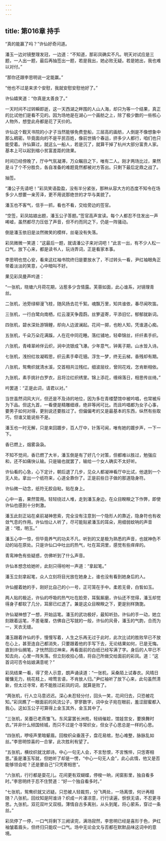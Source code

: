 ```yaml
---
---
---
```

title: 第016章 持手
---





“真的能赢了吗？”许仙好奇问道。

潘玉一边对镜整理发冠，一边道：“不知道，那彩凤确实不凡。明天对试应是三题，一人出一题，最后再抽签出一题，若是我出，她必败无疑。若是她出，我也难以对付。”

“那你还跟李思明说一定能赢。”

“他也不过是来求个安慰，我就安慰安慰他好了。”

许仙嬉笑道：“你真是太善良了。”

一天时间不过转瞬即逝，这一天西湖之畔围的人山人海，却只为等一个结果，真正的比试他们是看不见的。因为场地是在湖心一个画舫之上，除了极少数的一些核心人物外，想登此舟都是花了天价的。

许仙这个觐天书院的小才子当然能够免费登船，三层高的画舫，人倒是不像想象中那么稠密。毕竟面向的不是平民百姓，像前世搞个春运，挤多少人都行，咱们也只能受着。许仙算过，就这么一船人，若是沉了，就算干掉了杭州大部分富贵人家。基本上可以起到缩小贫富差距的效果。

时间已经傍晚了，厅中气氛凝滞，万众瞩目之下，唯有二人。刚才两场比过，果然是斗了个不分胜负，各自准备的难题竟然都被对方答出。只剩下最后定鼎之战了。

抽签。

“潘公子先请吧！”彩凤笑语盈盈，没有半分紧张，那种从容大方的态度不知令在场多少人想要一亲芳泽，更不用说那绝世的才华与美貌了。

潘玉也不客气，信手一抓，看也不看，交给旁边的签官。

“空签，彩凤姑娘出题，潘玉公子答题。”签官高声宣读。每个人都忍不住发出一声唏嘘，虽然都尽力压低了声音，但不约而同之下，仍是一阵骚动。

倒是潘玉依旧是淡然微笑的模样，丝毫没有失落。

彩凤微微一笑道：“这最后一题，就请潘公子来对词吧！”此言一出，有不少人松一口气，放下心来，都是读书人，玩诗弄词，正是看家本事。

李思明也觉心安，看来这红袖书院终归是要放水了，不过转头一看，尹红袖眼角正带着淡淡的笑意，心中暗叫不好。

果见彩凤曼声吟道：

“一张机，晓塘六月荷花期，沾惹多少含情露。芙蓉如面，此心谁系，对镜理青丝。

二张机，池旁绿柳漫飞枝，随风扬去花千絮。魂飘万里，知共谁依，春尽闻吹笛。

三张机，一行白鹭向南栖，红云漫天争霞蔚。丝箩遥寄，平添旧忆，郁郁就新词。

四张机，碧水深处游锦鲤，却向人边波澜起。花间一掷，也盼人知，凭谁道心痴。

五张机，千朵万朵花满蹊，人在花中同花睡。落红铺地，轻牵锦丝，纤纤素手织。

六张机，青峰翠岭伴云织，涧中流银成飞瀑。少年意气，钟离子期，山水皆入诗。

七张机，浅扮红妆凝暇思，织云素手牵花钿。浮生一梦，终无云梯，香残却有期。

八张机，鸳鸯织就清水溪，交首相共泣残红。细波层纹，曾同花戏，怎肯断相依。

九张机，素手挑针白罗衣，且将泣红织绣里。锦上添花，缠绵落日，相思传丝绮。”

吟罢道：“正是此词，请君以对。”

当世虽然词风大兴，但还是不及诗的地位，因为多在青楼楚馆中被吟唱，也常被斥为下品。但这九首，一看便是精雕细琢，绝非等闲可比。而且吟唱都为女子心事，要男子如何对得，更别说还要胜过了。但偏偏考的又是最基本的东西，纵然有些取巧，但谁又能说些不是。

潘玉也一时无解，只是来回踱步，百人厅中，针落可闻，唯有她的踱步声，一下一下。

香已燃上，烟雾袅袅。

不知不觉间，香已燃了大半，潘玉倒是有了好几个对策，但都难以胜过，勉强应和，还不如痛快认输。只是输也就罢了，输给一个女人确实不太好听。

许仙看的心急，心下定计，朝后退了几步，见众人都凝神看厅中比试，他退到一个无人处。拿出一个纸符来，心道全靠你了。正是前些日子做的那道隐身符。

许仙微一动念，纸符无胶自粘，贴在身上。

心中一喜，果然管用。轻轻绕过人堆，走到潘玉身边，在众目睽睽之下作弊，即使许仙也感到十分刺激。

潘玉此刻正站在桌前凝神思索，完全没有注意到一个隐形人的靠近，隐身符也有收敛气息的作用。许仙怕让人听了，尽可能贴紧潘玉的耳朵，用细弱蚊呐的声音道：“喂，明玉。”

潘玉心中一惊，但毕竟养气的功夫不凡，听到的又是极为熟悉的声音，也就神色不动的站在原处。只是许仙口中吐出的热气，吐在耳洞里，感觉有些痒痒的。

青鸾神色有些疑惑，仿佛听到了什么声音。

许仙本想念给她听，此刻只得吩咐一声道：“拿起笔。”

潘玉立刻拿起笔，众人立刻将目光放在她身上，谁也没有看到她身后的人。

许仙握着她的手，刚好比自己的小一号，正可笼在手中。柔若无骨，白皙如玉。

两人贴的极近，许仙的呼吸的热气吐在脸旁，耳鬓厮磨，许仙还不觉得，潘玉却觉得身子都软了几分，耳廓已红透了。兼是这众目睽睽之下，更是别样旖旎。

许仙凝神想了一想，开始运笔。潘玉的武功极好，最知听劲，许仙的手一动，她立刻跟着运笔，不差毫厘，仿佛自己写就的一般，许仙的风骨，潘玉的气韵，合而为一，天衣无缝。

潘玉跟着许仙的手，慢慢写着，人生之乐再无过于此时，此次比试的胜败早已不放在心上，甚至连自己都消失，只要跟着他的手写下去，无论结果如何，已是无悔。直到许仙搁笔，才恍然回过神来，再看面前的白纸已经写满了字。身后的人早已不知去向，心里一阵失落。但立刻收拾心情，将自己所做交给面前的彩凤。道：“这首词可否令姑娘满意呢？”

彩凤结果一看，得了旁人示意，朗声诵读道：“一张机，采桑陌上试春衣。风晴日暖慵无力，桃花枝上，啼莺言语，不肯放人归。”尹红袖听了放下心来，此句虽然清新，但太过寻常，若不能胜过彩凤的词，就算是败了。

“两张机，行人立马意迟迟。深心未忍轻分付，回头一笑，花间归去，只恐被花知。”彩凤瞧了一眼面前的风流公子，寥寥数字，词中女子宛在眼前，羞涩甜蜜都入我心。这如玉公子可算得上金玉其外，金玉其中了。

“三张机，吴蚕已老燕雏飞。东风宴罢长洲苑，轻绡催趁，馆娃宫女，要换舞时衣。”并非什么倾国倾城，而只不过是个寻常织女，但女子心思总是一样的心思。

“四张机，咿哑声里暗颦眉。回梭织朵垂莲子，盘花易绾，愁心难整，脉脉乱如丝。”李思明惊喜的一合掌，此次胜利有望了。

“五张机，横纹织就沈郎诗。中心一句无人会，不言愁恨，不言憔悴，只恁寄相思。”虽是潘玉写就，但她听了却是一愣，“中心一句无人会”，此心此情，他又是否能够领会呢？还是要自己“只凭寄相思”。

“六张机，行行都是耍花儿。花间更有双蝴蝶，停梭一晌，闲窗影里，独自看多时。”李思明终于忍不住赞道：“好一个独自看多时。”

“七张机，鸳鸯织就又迟疑。只恐被人轻裁剪，分飞两处，一场离恨，何计再相随？八张机，回纹知是阿谁诗？织成一片凄凉意，行行读遍，恹恹无语，不忍更寻思。九张机，双花双叶又双枝。薄情自古多离别，从头到尾，将心萦系，穿过一条丝。”

彩凤停了一停，一口气将剩下三阙读完，满场寂然，李思明已经是喜形于色，尹红袖皱着眉头，但终归只能叹一口气。场中无论会文与否都在默默品味这词中的意境。